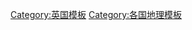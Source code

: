 {{template category
|type  = navbox
|topic = 
}}

[[Category:英国模板|Category:英国模板]]
[[Category:各国地理模板|Category:各国地理模板]]